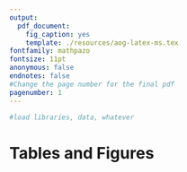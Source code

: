 ```yaml
---
output:
  pdf_document:
    fig_caption: yes
    template: ./resources/aog-latex-ms.tex
fontfamily: mathpazo
fontsize: 11pt
anonymous: false
endnotes: false
#Change the page number for the final pdf
pagenumber: 1
---
```


```r
#load libraries, data, whatever
```

# Tables and Figures
